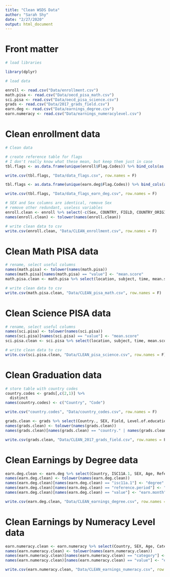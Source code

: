 ```yaml
---
title: "Clean WSDS Data"
author: "Sarah Shy"
date: "2/27/2020"
output: html_document
---
```


# Front matter
```r
# load libraries

library(dplyr)
```


```r
# load data

enroll <- read.csv("Data/enrollment.csv")
math.pisa <- read.csv("Data/oecd_pisa_math.csv")
sci.pisa <- read.csv("Data/oecd_pisa_science.csv")
grads <- read.csv("Data/2017_grads_field.csv")
earn.deg <- read.csv("Data/earnings_degree.csv")
earn.numeracy <- read.csv("Data/earnings_numeracylevel.csv")
```

# Clean enrollment data

```r
# Clean data

# create reference table for flags
# I don't really know what these mean, but keep them just in case
tbl.flags <- as.data.frame(unique(enroll$Flag.Codes)) %>% bind_cols(as.data.frame(unique(enroll$Flags)))

write.csv(tbl.flags, "Data/data_flags.csv", row.names = F)

tbl.flags <- as.data.frame(unique(earn.deg$Flag.Codes)) %>% bind_cols(as.data.frame(unique(earn.deg$Flags)))

write.csv(tbl.flags, "Data/data_flags_earn_deg.csv", row.names = F)
```

```r
# SEX and Sex columns are identical, remove Sex
# remove other redundant, useless variables
enroll.clean <- enroll %>% select(-c(Sex, COUNTRY, FIELD, COUNTRY_ORIGIN, Country.of.origin, ISC11_LEVEL, ISC11P_CAT, Category.of.education, YEAR, Unit.Code, Unit, PowerCode.Code, PowerCode, Reference.Period.Code, Reference.Period))
names(enroll.clean) <- tolower(names(enroll.clean))

# write clean data to csv
write.csv(enroll.clean, "Data/CLEAN_enrollment.csv", row.names = F)
```

# Clean Math PISA data

```r
# rename, select useful columns
names(math.pisa) <- tolower(names(math.pisa))
names(math.pisa)[names(math.pisa) == "value"] <- "mean.score"
math.pisa.clean <- math.pisa %>% select(location, subject, time, mean.score)

# write clean data to csv
write.csv(math.pisa.clean, "Data/CLEAN_pisa_math.csv", row.names = F)
```

# Clean Science PISA data

```r
# rename, select useful columns
names(sci.pisa) <- tolower(names(sci.pisa))
names(sci.pisa)[names(sci.pisa) == "value"] <- "mean.score"
sci.pisa.clean <- sci.pisa %>% select(location, subject, time, mean.score)

# write clean data to csv
write.csv(sci.pisa.clean, "Data/CLEAN_pisa_science.csv", row.names = F)
```

# Clean Graduation data

```r
# store table with country codes
country.codes <- grads[,c(2,1)] %>%
  distinct
names(country.codes) <- c("Country", "Code")

write.csv("country.codes", "Data/country_codes.csv", row.names = F)
```

```r
grads.clean <- grads %>% select(Country., SEX, Field, Level.of.education, YEAR, Value, Flags)
names(grads.clean) <- tolower(names(grads.clean))
names(grads.clean)[names(grads.clean) == "country." | names(grads.clean) == "value"] <- c("country", "percent")

write.csv(grads.clean, "Data/CLEAN_2017_grads_field.csv", row.names = F)
```

# Clean Earnings by Degree data

```r
earn.deg.clean <- earn.deg %>% select(Country, ISC11A.1, SEX, Age, Reference.Period, Value, Flags)
names(earn.deg.clean) <- tolower(names(earn.deg.clean))
names(earn.deg.clean)[names(earn.deg.clean) == "isc11a.1"] <- "degree"
names(earn.deg.clean)[names(earn.deg.clean) == "reference.period"] <- "year"
names(earn.deg.clean)[names(earn.deg.clean) == "value"] <- "earn.month"

write.csv(earn.deg.clean, "Data/CLEAN_earnings_degree.csv", row.names = F)
```

# Clean Earnings by Numeracy Level data

```r
earn.numeracy.clean <- earn.numeracy %>% select(Country, SEX, Age, Category, YEAR, Value, Flags)
names(earn.numeracy.clean) <- tolower(names(earn.numeracy.clean))
names(earn.numeracy.clean)[names(earn.numeracy.clean) == "category"] <- "numeracy.level"
names(earn.numeracy.clean)[names(earn.numeracy.clean) == "value"] <- "earn.month"

write.csv(earn.numeracy.clean, "Data/CLEAN_earnings_numeracy.csv", row.names = F)
```